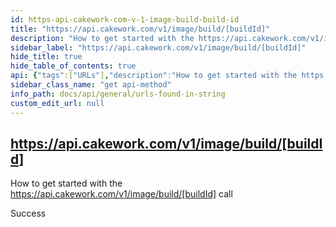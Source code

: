 ```yaml
---
id: https-api-cakework-com-v-1-image-build-build-id
title: "https://api.cakework.com/v1/image/build/[buildId]"
description: "How to get started with the https://api.cakework.com/v1/image/build/[buildId] call"
sidebar_label: "https://api.cakework.com/v1/image/build/[buildId]"
hide_title: true
hide_table_of_contents: true
api: {"tags":["URLs"],"description":"How to get started with the https://api.cakework.com/v1/image/build/[buildId] call","responses":{"200":{"description":"Success"}},"method":"get","path":"/[buildId]","info":{"version":"1.0.0","title":"URLs found in string","description":"List of URLs extracted from input string"},"postman":{"name":"https://api.cakework.com/v1/image/build/[buildId]","description":{"content":"How to get started with the https://api.cakework.com/v1/image/build/[buildId] call","type":"text/plain"},"url":{"path":["[buildId]"],"host":["{{baseUrl}}"],"query":[],"variable":[]},"method":"GET"}}
sidebar_class_name: "get api-method"
info_path: docs/api/general/urls-found-in-string
custom_edit_url: null
---
```



## https://api.cakework.com/v1/image/build/[buildId]



How to get started with the https://api.cakework.com/v1/image/build/[buildId] call

<div><ApiTabs><TabItem label={"200"} value={"200"}><div>

Success

</div><div></div></TabItem></ApiTabs></div>
      